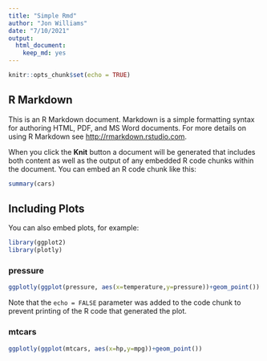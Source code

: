 ```yaml
---
title: "Simple Rmd"
author: "Jon Williams"
date: "7/10/2021"
output: 
  html_document: 
    keep_md: yes
---
```


```r
knitr::opts_chunk$set(echo = TRUE)
```

## R Markdown

This is an R Markdown document. Markdown is a simple formatting syntax for authoring HTML, PDF, and MS Word documents. For more details on using R Markdown see <http://rmarkdown.rstudio.com>.

When you click the **Knit** button a document will be generated that includes both content as well as the output of any embedded R code chunks within the document. You can embed an R code chunk like this:

```r
summary(cars)
```

## Including Plots {.tabset}

You can also embed plots, for example:
```r
library(ggplot2)
library(plotly)
```

### pressure 

```r
ggplotly(ggplot(pressure, aes(x=temperature,y=pressure))+geom_point())
```

Note that the `echo = FALSE` parameter was added to the code chunk to prevent printing of the R code that generated the plot.

### mtcars 

```r
ggplotly(ggplot(mtcars, aes(x=hp,y=mpg))+geom_point())
```

